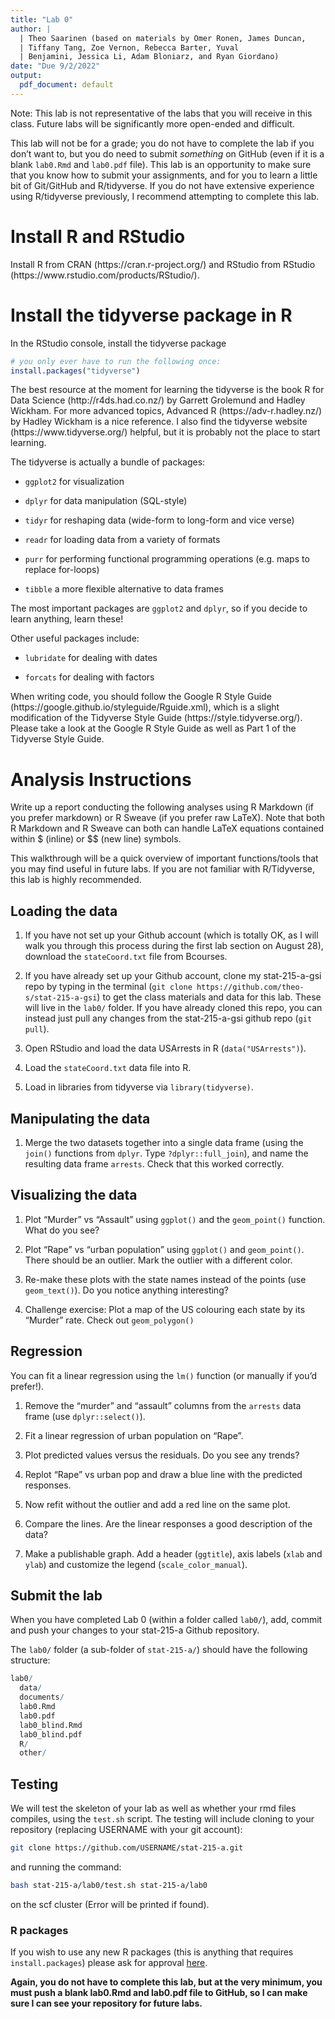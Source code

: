 ```yaml
---
title: "Lab 0"
author: |
  | Theo Saarinen (based on materials by Omer Ronen, James Duncan, 
  | Tiffany Tang, Zoe Vernon, Rebecca Barter, Yuval
  | Benjamini, Jessica Li, Adam Bloniarz, and Ryan Giordano)
date: "Due 9/2/2022"
output:
  pdf_document: default
---
```


Note: This lab is not representative of the labs that you will receive in this class. Future labs will be significantly more open-ended and difficult. 

This lab will not be for a grade; you do not have to complete the lab if you don't want to, but you do need to submit *something* on GitHub (even if it is a blank `lab0.Rmd` and `lab0.pdf` file). This lab is an opportunity to make sure that you know how to submit your assignments, and for you to learn a little bit of Git/GitHub and R/tidyverse. If you do not have extensive experience using R/tidyverse previously, I recommend attempting to complete this lab.


# Install R and RStudio

Install R from CRAN (https://cran.r-project.org/) and RStudio from RStudio (https://www.rstudio.com/products/RStudio/).


# Install the tidyverse package in R

In the RStudio console, install the tidyverse package

```r
# you only ever have to run the following once:
install.packages("tidyverse")
```

The best resource at the moment for learning the tidyverse is the book R for Data Science (http://r4ds.had.co.nz/) by Garrett Grolemund and Hadley Wickham. For more advanced topics, Advanced R (https://adv-r.hadley.nz/) by Hadley Wickham is a nice reference. I also find the tidyverse website (https://www.tidyverse.org/) helpful, but it is probably not the place to start learning.

The tidyverse is actually a bundle of packages:

- `ggplot2` for visualization

- `dplyr` for data manipulation (SQL-style)

- `tidyr` for reshaping data (wide-form to long-form and vice verse)

- `readr` for loading data from a variety of formats

- `purr` for performing functional programming operations (e.g. maps to replace for-loops)

- `tibble` a more flexible alternative to data frames

The most important packages are `ggplot2` and `dplyr`, so if you decide to learn anything, learn these!


Other useful packages include:

- `lubridate` for dealing with dates

- `forcats` for dealing with factors


When writing code, you should follow the Google R Style Guide (https://google.github.io/styleguide/Rguide.xml), which is a slight modification of the Tidyverse Style Guide (https://style.tidyverse.org/). Please take a look at the Google R Style Guide as well as Part 1 of the Tidyverse Style Guide.


# Analysis Instructions

Write up a report conducting the following analyses using R Markdown (if you prefer markdown) or R Sweave (if you prefer raw LaTeX). Note that both R Markdown and R Sweave can both can handle LaTeX equations contained within \$ (inline) or \$\$ (new line) symbols.

This walkthrough will be a quick overview of important functions/tools that you may find useful in future labs. If you are not familiar with R/Tidyverse, this lab is highly recommended.


## Loading the data

1. If you have not set up your Github account (which is totally OK, as I will walk you through this process during the first lab section on August 28), download the `stateCoord.txt` file from Bcourses.

1. If you have already set up your Github account, clone my stat-215-a-gsi repo by typing in the terminal (`git clone https://github.com/theo-s/stat-215-a-gsi`) to get the class materials and data for this lab. These will live in the `lab0/` folder. If you have already cloned this repo, you can instead just pull any changes from the stat-215-a-gsi github repo (`git pull`).

1. Open RStudio and load the data USArrests in R (`data("USArrests")`).

1. Load the `stateCoord.txt` data file into R.

1. Load in libraries from tidyverse via `library(tidyverse)`.

## Manipulating the data

1. Merge the two datasets together into a single data frame (using the `join()` functions from `dplyr`. Type `?dplyr::full_join`), and name the resulting data frame `arrests`. Check that this worked correctly.

## Visualizing the data

1. Plot "Murder" vs "Assault" using `ggplot()` and the `geom_point()` function. What do you see?

1. Plot "Rape" vs "urban population" using `ggplot()` and `geom_point()`. There should be an outlier. Mark the outlier with a different color.

1. Re-make these plots with the state names instead of the points (use `geom_text()`). Do you notice anything interesting?

1. Challenge exercise: Plot a map of the US colouring each state by its "Murder" rate. Check out `geom_polygon()`


## Regression

You can fit a linear regression using the `lm()` function (or manually if you'd prefer!).

1. Remove the "murder" and "assault" columns from the `arrests` data frame (use `dplyr::select()`).

1. Fit a linear regression of urban population on "Rape".

1. Plot predicted values versus the residuals. Do you see any trends?

1. Replot "Rape" vs urban pop and draw a blue line with the predicted responses.

1. Now refit without the outlier and add a red line on the same plot.

1. Compare the lines. Are the linear responses a good description of the data?

1. Make a publishable graph. Add a header (`ggtitle`), axis labels (`xlab` and `ylab`) and customize the legend (`scale_color_manual`).

## Submit the lab

When you have completed Lab 0 (within a folder called `lab0/`), add, commit and push your changes to your stat-215-a Github repository. 

The `lab0/` folder (a sub-folder of `stat-215-a/`) should have the following structure:

```r
lab0/
  data/
  documents/
  lab0.Rmd
  lab0.pdf
  lab0_blind.Rmd
  lab0_blind.pdf
  R/
  other/
```


## Testing

We will test the skeleton of your lab as well as whether your rmd files compiles, using the `test.sh` script.
The testing will include cloning to your repository (replacing USERNAME with your git account):
```bash
git clone https://github.com/USERNAME/stat-215-a.git
```
and running the command:
```bash
bash stat-215-a/lab0/test.sh stat-215-a/lab0
```
on the scf cluster (Error will be printed if found).

### R packages

If you wish to use any new R packages (this is anything that requires `install.packages`) please ask for approval [here](https://docs.google.com/spreadsheets/d/1lyP3xHMZEGc9CFtqimRlsaiXc6RODkHj54WiD4BuLdY/edit?usp=sharing).



**Again, you do not have to complete this lab, but at the very minimum, you must push a blank lab0.Rmd and lab0.pdf file to GitHub, so I can make sure I can see your repository for future labs.**
